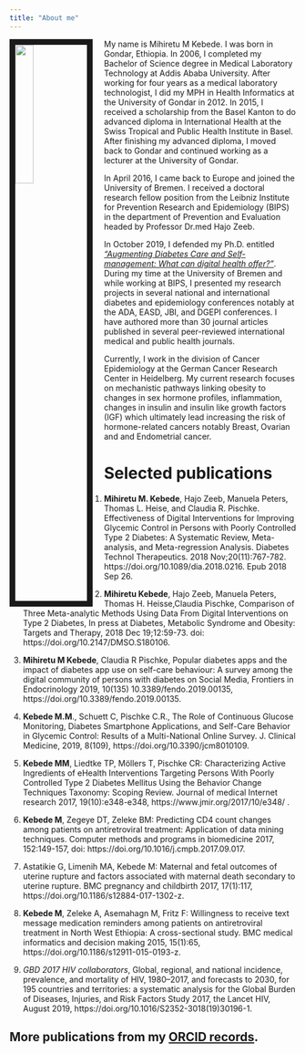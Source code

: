 ```yaml
---
title: "About me"
---
```


<link rel="stylesheet" href="styles.css" type="text/css">

<img src="myphoto.jpg" style="width:25%; border:10px solid; margin-right: 20px" align="left">

My name is Mihiretu M Kebede. I was born in Gondar, Ethiopia. In 2006, I completed my Bachelor of Science degree in Medical Laboratory Technology at Addis Ababa University. After working for four years as a medical laboratory technologist, I did my MPH in Health Informatics at the University of Gondar in 2012. In 2015, I received a scholarship from the Basel Kanton to do advanced diploma in International Health at the Swiss Tropical and Public Health Institute in Basel. After finishing my advanced diploma, I moved back to Gondar and continued working as a lecturer at the University of Gondar.

In April 2016, I came back to Europe and joined the University of Bremen. I received a doctoral research fellow position from the Leibniz Institute for Prevention Research and Epidemiology (BIPS) in the department of Prevention and Evaluation headed by Professor Dr.med Hajo Zeeb. 

In October 2019, I defended my Ph.D. entitled [*“Augmenting Diabetes Care and Self-management: What can digital health offer?”*](https://media.suub.uni-bremen.de/handle/elib/4307). During my time at the University of Bremen and while working at BIPS, I presented my research projects in several national and international diabetes and epidemiology conferences notably at the ADA, EASD, JBI, and DGEPI conferences. I have authored more than 30 journal articles published in several peer-reviewed international medical and public health journals.

Currently, I work in the division of Cancer Epidemiology at the German Cancer Research Center in Heidelberg. My current research focuses on mechanistic pathways linking obesity to changes in sex hormone profiles, inflammation, changes in insulin and insulin like growth factors (IGF) which ultimately lead increasing the risk of hormone-related cancers notably Breast, Ovarian and and Endometrial cancer. 

# **Selected publications**

1.	**Mihiretu M. Kebede**, Hajo Zeeb, Manuela Peters, Thomas L. Heise, and Claudia R. Pischke. Effectiveness of Digital Interventions for Improving Glycemic Control in Persons with Poorly Controlled Type 2 Diabetes: A Systematic Review, Meta-analysis, and Meta-regression Analysis. Diabetes Technol Therapeutics. 2018 Nov;20(11):767-782.
https://doi.org/10.1089/dia.2018.0216. Epub 2018 Sep 26.

2.	**Mihiretu Kebede**, Hajo Zeeb, Manuela Peters, Thomas H. Heisse,Claudia Pischke, Comparison of Three Meta-analytic Methods Using Data From Digital Interventions on Type 2 Diabetes, In press at Diabetes, Metabolic Syndrome and Obesity: Targets and Therapy, 2018 Dec 19;12:59-73. doi: https://doi.org/10.2147/DMSO.S180106. 

3.	**Mihiretu M Kebede**, Claudia R Pischke, Popular diabetes apps and the impact of diabetes app use on self-care behaviour: A survey among the digital community of persons with diabetes on Social Media, Frontiers in Endocrinology 2019, 10(135) 10.3389/fendo.2019.00135, https://doi.org/10.3389/fendo.2019.00135.


4.	**Kebede M.M**., Schuett C,  Pischke C.R., The Role of Continuous Glucose Monitoring, Diabetes Smartphone Applications, and Self-Care Behavior in Glycemic Control: Results of a Multi-National Online Survey. J. Clinical Medicine, 2019, 8(109), https://doi.org/10.3390/jcm8010109. 

5.	**Kebede MM**, Liedtke TP, Möllers T, Pischke CR: Characterizing Active Ingredients of eHealth Interventions Targeting Persons With Poorly Controlled Type 2 Diabetes Mellitus Using the Behavior Change Techniques Taxonomy: Scoping Review. Journal of medical Internet research 2017, 19(10):e348-e348, https://www.jmir.org/2017/10/e348/ .


6.	**Kebede M**, Zegeye DT, Zeleke BM: Predicting CD4 count changes among patients on antiretroviral treatment: Application of data mining techniques. Computer methods and programs in biomedicine 2017, 152:149-157, doi: https://doi.org/10.1016/j.cmpb.2017.09.017. 

7.	Astatikie G, Limenih MA, Kebede M: Maternal and fetal outcomes of uterine rupture and factors associated with maternal death secondary to uterine rupture. BMC pregnancy and childbirth 2017, 17(1):117, https://doi.org/10.1186/s12884-017-1302-z. 

8.	**Kebede M**, Zeleke A, Asemahagn M, Fritz F: Willingness to receive text message medication reminders among patients on antiretroviral treatment in North West Ethiopia: A cross-sectional study. BMC medical informatics and decision making 2015, 15(1):65, https://doi.org/10.1186/s12911-015-0193-z. 

9.	*GBD 2017 HIV collaborators*, Global, regional, and national incidence, prevalence, and mortality of HIV, 1980–2017, and forecasts to 2030, for 195 countries and territories: a systematic analysis for the Global Burden of Diseases, Injuries, and Risk Factors Study 2017, the Lancet HIV, August 2019, https://doi.org/10.1016/S2352-3018(19)30196-1. 


## More publications from my [ORCID records](https://orcid.org/0000-0002-5599-2823). 

